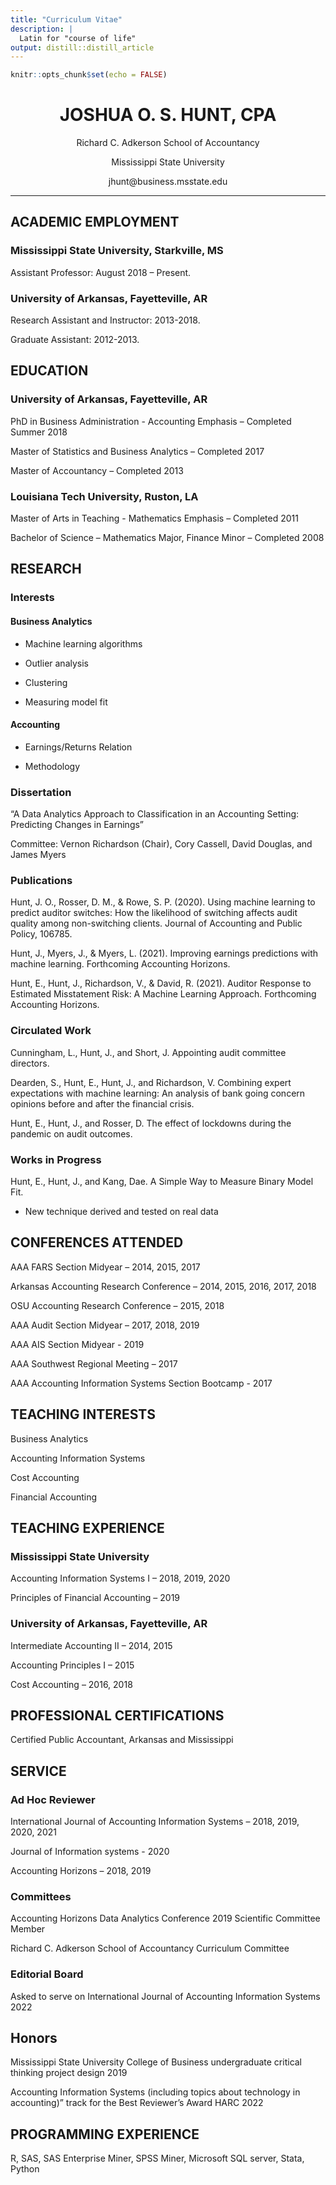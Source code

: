 ```yaml
---
title: "Curriculum Vitae"
description: |
  Latin for "course of life"
output: distill::distill_article
---
```


```r
knitr::opts_chunk$set(echo = FALSE)
```

<center>

# JOSHUA O. S. HUNT, CPA

Richard C. Adkerson School of Accountancy

Mississippi State University

jhunt\@business.msstate.edu

</center>

------------------------------------------------------------------------

## ACADEMIC EMPLOYMENT

### Mississippi State University, Starkville, MS

Assistant Professor: August 2018 -- Present.

### University of Arkansas, Fayetteville, AR

Research Assistant and Instructor: 2013-2018.

Graduate Assistant: 2012-2013.

## EDUCATION

### University of Arkansas, Fayetteville, AR

PhD in Business Administration - Accounting Emphasis -- Completed Summer 2018

Master of Statistics and Business Analytics -- Completed 2017

Master of Accountancy -- Completed 2013

### Louisiana Tech University, Ruston, LA

Master of Arts in Teaching - Mathematics Emphasis -- Completed 2011

Bachelor of Science -- Mathematics Major, Finance Minor -- Completed 2008

## RESEARCH

### Interests

#### Business Analytics

-   Machine learning algorithms

-   Outlier analysis

-   Clustering

-   Measuring model fit

#### Accounting

-   Earnings/Returns Relation

-   Methodology

### Dissertation

"A Data Analytics Approach to Classification in an Accounting Setting: Predicting Changes in Earnings"

Committee: Vernon Richardson (Chair), Cory Cassell, David Douglas, and James Myers

### Publications

Hunt, J. O., Rosser, D. M., & Rowe, S. P. (2020). Using machine learning to predict auditor switches: How the likelihood of switching affects audit quality among non-switching clients. Journal of Accounting and Public Policy, 106785.

Hunt, J., Myers, J., & Myers, L. (2021). Improving earnings predictions with machine learning. Forthcoming Accounting Horizons.

Hunt, E., Hunt, J., Richardson, V., & David, R. (2021). Auditor Response to Estimated Misstatement Risk: A Machine Learning Approach. Forthcoming Accounting Horizons.

### Circulated Work

Cunningham, L., Hunt, J., and Short, J. Appointing audit committee directors.

Dearden, S., Hunt, E., Hunt, J., and Richardson, V. Combining expert expectations with machine learning: An analysis of bank going concern opinions before and after the financial crisis.

Hunt, E., Hunt, J., and Rosser, D. The effect of lockdowns during the pandemic on audit outcomes.

### Works in Progress

Hunt, E., Hunt, J., and Kang, Dae. A Simple Way to Measure Binary Model Fit.

-   New technique derived and tested on real data

## CONFERENCES ATTENDED

AAA FARS Section Midyear -- 2014, 2015, 2017

Arkansas Accounting Research Conference -- 2014, 2015, 2016, 2017, 2018

OSU Accounting Research Conference -- 2015, 2018

AAA Audit Section Midyear -- 2017, 2018, 2019

AAA AIS Section Midyear - 2019

AAA Southwest Regional Meeting -- 2017

AAA Accounting Information Systems Section Bootcamp - 2017

## TEACHING INTERESTS

Business Analytics

Accounting Information Systems

Cost Accounting

Financial Accounting

## TEACHING EXPERIENCE

### Mississippi State University

Accounting Information Systems I -- 2018, 2019, 2020

Principles of Financial Accounting -- 2019

### University of Arkansas, Fayetteville, AR

Intermediate Accounting II -- 2014, 2015

Accounting Principles I -- 2015

Cost Accounting -- 2016, 2018

## PROFESSIONAL CERTIFICATIONS

Certified Public Accountant, Arkansas and Mississippi

## SERVICE

### Ad Hoc Reviewer

International Journal of Accounting Information Systems -- 2018, 2019, 2020, 2021

Journal of Information systems - 2020

Accounting Horizons -- 2018, 2019

### Committees

Accounting Horizons Data Analytics Conference 2019 Scientific Committee Member

Richard C. Adkerson School of Accountancy Curriculum Committee

### Editorial Board

Asked to serve on International Journal of Accounting Information Systems 2022

## Honors

Mississippi State University College of Business undergraduate critical thinking project design 2019

Accounting Information Systems (including topics about technology in accounting)" track for the Best Reviewer's Award HARC 2022

## PROGRAMMING EXPERIENCE

R, SAS, SAS Enterprise Miner, SPSS Miner, Microsoft SQL server, Stata, Python
